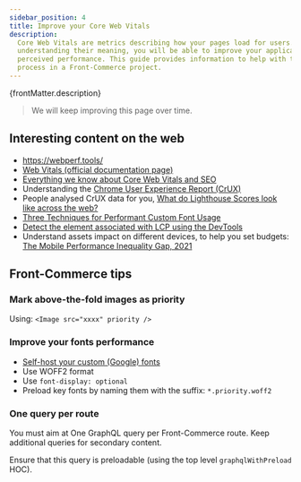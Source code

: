 ```yaml
---
sidebar_position: 4
title: Improve your Core Web Vitals
description:
  Core Web Vitals are metrics describing how your pages load for users. By
  understanding their meaning, you will be able to improve your application's
  perceived performance. This guide provides information to help with this
  process in a Front-Commerce project.
---
```


<p>{frontMatter.description}</p>

> We will keep improving this page over time.

## Interesting content on the web

- https://webperf.tools/
- [Web Vitals (official documentation page)](https://web.dev/vitals/)
- [Everything we know about Core Web Vitals and SEO](https://simonhearne.com/2021/core-web-vitals-seo)
- Understanding the
  [Chrome User Experience Report (CrUX)](https://developers.google.com/web/tools/chrome-user-experience-report/)
- People analysed CrUX data for you,
  [What do Lighthouse Scores look like across the web?](https://www.tunetheweb.com/blog/what-do-lighthouse-scores-look-like-across-the-web/)
- [Three Techniques for Performant Custom Font Usage](https://css-tricks.com/three-techniques-performant-custom-font-usage/)
- [Detect the element associated with LCP using the DevTools](https://web.dev/optimize-lcp/#developer-tools)
- Understand assets impact on different devices, to help you set budgets:
  [The Mobile Performance Inequality Gap, 2021](https://infrequently.org/2021/03/the-performance-inequality-gap/)

## Front-Commerce tips

<!-- TODO drastically improve the core web vitals documentaion -->

### Mark above-the-fold images as priority

Using: `<Image src="xxxx" priority />`

### Improve your fonts performance

- [Self-host your custom (Google) fonts](https://www.zdnet.com/article/chromes-new-cache-partitioning-system-impacts-google-fonts-performance/)
- Use WOFF2 format
- Use `font-display: optional`
- Preload key fonts by naming them with the suffix: `*.priority.woff2`

### One query per route

You must aim at One GraphQL query per Front-Commerce route. Keep additional
queries for secondary content.

Ensure that this query is preloadable (using the top level `graphqlWithPreload`
HOC).
